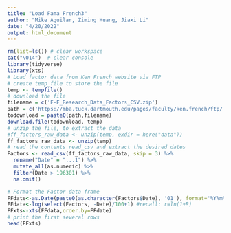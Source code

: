 ```yaml
---
title: "Load Fama French3"
author: "Mike Aguilar, Ziming Huang, Jiaxi Li"
date: "4/20/2022"
output: html_document
---
```


<!-- ### Load Fama French3 -->
```r
rm(list=ls()) # clear workspace
cat("\014")  # clear console
library(tidyverse)
library(xts)
# Load factor data from Ken French website via FTP
# create temp_file to store the file
temp <- tempfile()
# download the file
filename = c('F-F_Research_Data_Factors_CSV.zip')
path = c('https://mba.tuck.dartmouth.edu/pages/faculty/ken.french/ftp/')
todownload = paste0(path,filename)
download.file(todownload, temp)
# unzip the file, to extract the data
#ff_factors_raw_data <- unzip(temp, exdir = here("data"))
ff_factors_raw_data <- unzip(temp)
# read the contents read_csv and extract the desired dates
Factors <- read_csv(ff_factors_raw_data, skip = 3) %>%
  rename("Date" = "...1") %>%
  mutate_all(as.numeric) %>%
  filter(Date > 196301) %>%
  na.omit()

# Format the Factor data frame
FFdate<-as.Date(paste0(as.character(Factors$Date), '01'), format='%Y%m%d')
FFdata<-log(select(Factors, -Date)/100+1) #recall: r=ln(1+R)
FFxts<-xts(FFdata,order.by=FFdate)
# print the first several rows
head(FFxts)

```
